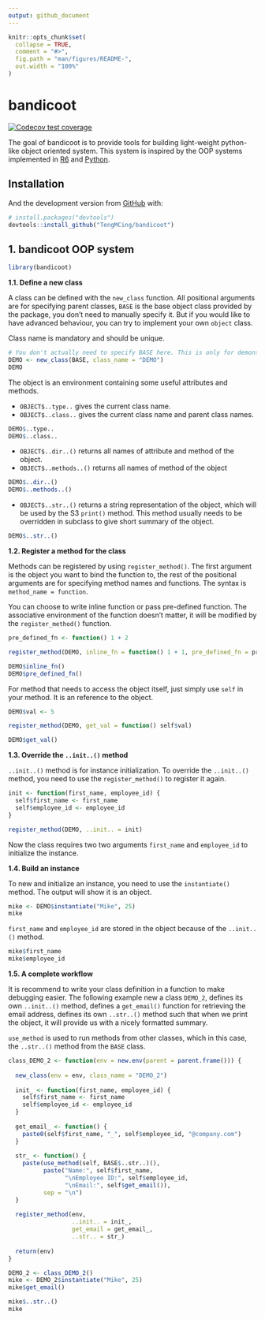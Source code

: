 ```yaml
---
output: github_document
---
```


<!-- README.md is generated from README.Rmd. Please edit that file -->

```r
knitr::opts_chunk$set(
  collapse = TRUE,
  comment = "#>",
  fig.path = "man/figures/README-",
  out.width = "100%"
)
```

# bandicoot

<!-- badges: start -->
[![Codecov test coverage](https://codecov.io/gh/TengMCing/bandicoot/branch/master/graph/badge.svg)](https://app.codecov.io/gh/TengMCing/bandicoot?branch=master)
<!-- badges: end -->

The goal of bandicoot is to provide tools for building light-weight python-like object oriented system. This system is inspired by the OOP systems implemented in [R6](https://github.com/r-lib/R6) and [Python](https://github.com/python/cpython).

## Installation

And the development version from [GitHub](https://github.com/) with:

``` r
# install.packages("devtools")
devtools::install_github("TengMCing/bandicoot")
```

## 1. bandicoot OOP system

```r
library(bandicoot)
```


**1.1. Define a new class**

A class can be defined with the `new_class` function. All positional arguments are for specifying parent classes, `BASE` is the base object class provided by the package, you don't need to manually specify it. But if you would like to have advanced behaviour, you can try to implement your own `object` class.  

Class name is mandatory and should be unique. 

```r
# You don't actually need to specify BASE here. This is only for demonstration.
DEMO <- new_class(BASE, class_name = "DEMO")
DEMO
```

The object is an environment containing some useful attributes and methods.

- `OBJECT$..type..` gives the current class name.
- `OBJECT$..class..` gives the current class name and parent class names.

```r
DEMO$..type..
DEMO$..class..
```

- `OBJECT$..dir..()` returns all names of attribute and method of the object.
- `OBJECT$..methods..()` returns all names of method of the object


```r
DEMO$..dir..()
DEMO$..methods..()
```

- `OBJECT$..str..()` returns a string representation of the object, which will be used by the S3 `print()` method. This method usually needs to be overridden in subclass to give short summary of the object. 

```r
DEMO$..str..()
```


**1.2. Register a method for the class**

Methods can be registered by using `register_method()`. The first argument is the object you want to bind the function to, the rest of the positional arguments are for specifying method names and functions. The syntax is `method_name = function`.

You can choose to write inline function or pass pre-defined function. The associative environment of the function doesn't matter, it will be modified by the `register_method()` function. 

```r
pre_defined_fn <- function() 1 + 2

register_method(DEMO, inline_fn = function() 1 + 1, pre_defined_fn = pre_defined_fn)

DEMO$inline_fn()
DEMO$pre_defined_fn()
```

For method that needs to access the object itself, just simply use `self` in your method. It is an reference to the object. 

```r
DEMO$val <- 5

register_method(DEMO, get_val = function() self$val)

DEMO$get_val()
```

**1.3. Override the `..init..()` method**

`..init..()` method is for instance initialization. To override the `..init..()` method, you need to use the `register_method()` to register it again.

```r
init <- function(first_name, employee_id) {
  self$first_name <- first_name
  self$employee_id <- employee_id
}

register_method(DEMO, ..init.. = init)
```

Now the class requires two two arguments `first_name` and `employee_id` to initialize the instance.

**1.4. Build an instance**

To new and initialize an instance, you need to use the `instantiate()` method. The output will show it is an object.

```r
mike <- DEMO$instantiate("Mike", 25)
mike
```

`first_name` and `employee_id` are stored in the object because of the `..init..()` method.

```r
mike$first_name
mike$employee_id
```


**1.5. A complete workflow**

It is recommend to write your class definition in a function to make debugging easier. The following example new a class `DEMO_2`, defines its own `..init..()` method, defines a `get_email()` function for retrieving the email address, defines its own `..str..()` method such that when we print the object, it will provide us with a nicely formatted summary.

`use_method` is used to run methods from other classes, which in this case, the `..str..()` method from the `BASE` class.

```r
class_DEMO_2 <- function(env = new.env(parent = parent.frame())) {
  
  new_class(env = env, class_name = "DEMO_2")
  
  init_ <- function(first_name, employee_id) {
    self$first_name <- first_name
    self$employee_id <- employee_id
  }
  
  get_email_ <- function() {
    paste0(self$first_name, "_", self$employee_id, "@company.com")
  }
  
  str_ <- function() {
    paste(use_method(self, BASE$..str..)(), 
          paste("Name:", self$first_name,
                "\nEmployee ID:", self$employee_id,
                "\nEmail:", self$get_email()), 
          sep = "\n")
  }
  
  register_method(env,
                  ..init.. = init_,
                  get_email = get_email_,
                  ..str.. = str_)
  
  return(env)
}
```


```r
DEMO_2 <- class_DEMO_2()
mike <- DEMO_2$instantiate("Mike", 25)
mike$get_email()
```

```r
mike$..str..()
mike
```


